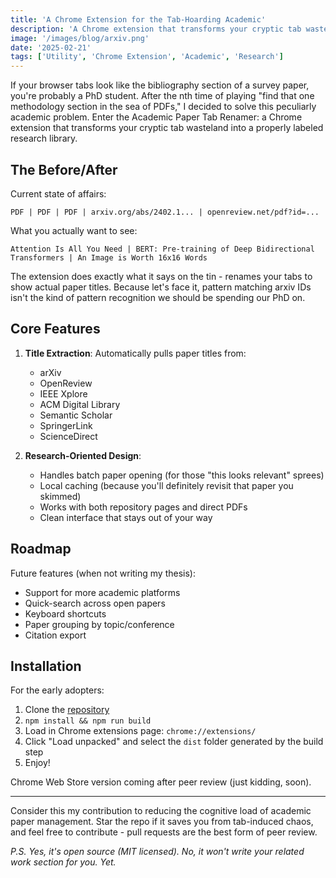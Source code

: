 ```yaml
---
title: 'A Chrome Extension for the Tab-Hoarding Academic'
description: 'A Chrome extension that transforms your cryptic tab wasteland into a properly labeled research library.'
image: '/images/blog/arxiv.png'
date: '2025-02-21'
tags: ['Utility', 'Chrome Extension', 'Academic', 'Research']
---
```


If your browser tabs look like the bibliography section of a survey paper, you're probably a PhD student. After the nth time of playing "find that one methodology section in the sea of PDFs," I decided to solve this peculiarly academic problem. Enter the Academic Paper Tab Renamer: a Chrome extension that transforms your cryptic tab wasteland into a properly labeled research library.

## The Before/After

Current state of affairs:
```
PDF | PDF | PDF | arxiv.org/abs/2402.1... | openreview.net/pdf?id=...
```

What you actually want to see:
```
Attention Is All You Need | BERT: Pre-training of Deep Bidirectional Transformers | An Image is Worth 16x16 Words
```

The extension does exactly what it says on the tin - renames your tabs to show actual paper titles. Because let's face it, pattern matching arxiv IDs isn't the kind of pattern recognition we should be spending our PhD on.

## Core Features

1. **Title Extraction**: Automatically pulls paper titles from:
   - arXiv
   - OpenReview
   - IEEE Xplore
   - ACM Digital Library
   - Semantic Scholar
   - SpringerLink
   - ScienceDirect

2. **Research-Oriented Design**:
   - Handles batch paper opening (for those "this looks relevant" sprees)
   - Local caching (because you'll definitely revisit that paper you skimmed)
   - Works with both repository pages and direct PDFs
   - Clean interface that stays out of your way

## Roadmap

Future features (when not writing my thesis):
- Support for more academic platforms
- Quick-search across open papers
- Keyboard shortcuts
- Paper grouping by topic/conference
- Citation export

## Installation

For the early adopters:
1. Clone the [repository](https://github.com/joanvelja/arxiv_extension)
2. `npm install && npm run build`
3. Load in Chrome extensions page: `chrome://extensions/`
4. Click "Load unpacked" and select the `dist` folder generated by the build step
5. Enjoy!

Chrome Web Store version coming after peer review (just kidding, soon).

---

Consider this my contribution to reducing the cognitive load of academic paper management. Star the repo if it saves you from tab-induced chaos, and feel free to contribute - pull requests are the best form of peer review.

*P.S. Yes, it's open source (MIT licensed). No, it won't write your related work section for you. Yet.* 